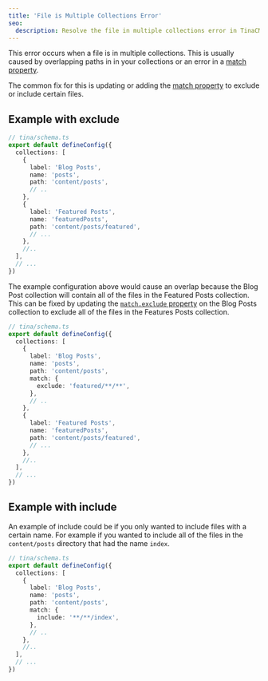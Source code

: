 ```yaml
---
title: 'File is Multiple Collections Error'
seo:
  description: Resolve the file in multiple collections error in TinaCMS by properly configuring collection paths and match properties to avoid overlapping
---
```


This error occurs when a file is in multiple collections. This is usually caused by overlapping paths in in your collections or an error in a [match property](/docs/reference/collections#matchinclude).

The common fix for this is updating or adding the [match property](/docs/reference/collections#matchinclude) to exclude or include certain files.

## Example with exclude

```ts
// tina/schema.ts
export default defineConfig({
  collections: [
    {
      label: 'Blog Posts',
      name: 'posts',
      path: 'content/posts',
      // ..
    },
    {
      label: 'Featured Posts',
      name: 'featuredPosts',
      path: 'content/posts/featured',
      // ...
    },
    //..
  ],
  // ...
})
```

The example configuration above would cause an overlap because the Blog Post collection will contain all of the files in the Featured Posts collection. This can be fixed by updating the [`match.exclude` property](/docs/reference/collections#matchexclude) on the Blog Posts collection to exclude all of the files in the Features Posts collection.

```ts
// tina/schema.ts
export default defineConfig({
  collections: [
    {
      label: 'Blog Posts',
      name: 'posts',
      path: 'content/posts',
      match: {
        exclude: 'featured/**/**',
      },
      // ..
    },
    {
      label: 'Featured Posts',
      name: 'featuredPosts',
      path: 'content/posts/featured',
      // ...
    },
    //..
  ],
  // ...
})
```

## Example with include

An example of include could be if you only wanted to include files with a certain name. For example if you wanted to include all of the files in the `content/posts` directory that had the name `index`.

```ts
// tina/schema.ts
export default defineConfig({
  collections: [
    {
      label: 'Blog Posts',
      name: 'posts',
      path: 'content/posts',
      match: {
        include: '**/**/index',
      },
      // ..
    },
    //..
  ],
  // ...
})
```
